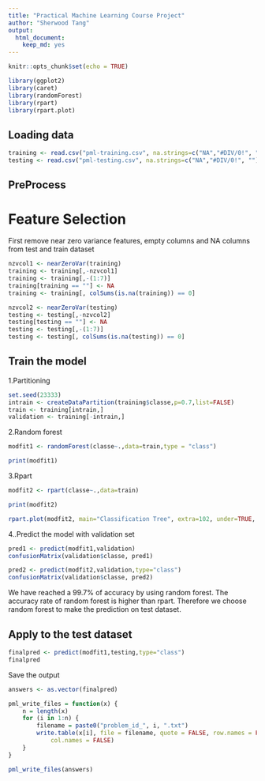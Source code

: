 ---
title: "Practical Machine Learning Course Project"
author: "Sherwood Tang"
output:
  html_document:
    keep_md: yes
---

```{r setup, include=FALSE}
knitr::opts_chunk$set(echo = TRUE)
```

```{r , echo=TRUE}
library(ggplot2)
library(caret)
library(randomForest)
library(rpart)
library(rpart.plot)
```

## Loading data
```{r, echo=TRUE}
training <- read.csv("pml-training.csv", na.strings=c("NA","#DIV/0!", ""))
testing <- read.csv("pml-testing.csv", na.strings=c("NA","#DIV/0!", ""))
```


## PreProcess
# Feature Selection

First remove near zero variance features, empty columns and NA columns from test and train dataset

```{r, echo=TRUE}
nzvcol1 <- nearZeroVar(training)
training <- training[,-nzvcol1]
training <- training[,-(1:7)]
training[training == ""] <- NA
training <- training[, colSums(is.na(training)) == 0]

nzvcol2 <- nearZeroVar(testing)
testing <- testing[,-nzvcol2]
testing[testing == ""] <- NA
testing <- testing[,-(1:7)]
testing <- testing[, colSums(is.na(testing)) == 0] 
```

## Train the model


1.Partitioning
```{r , echo=TRUE}
set.seed(23333)
intrain <- createDataPartition(training$classe,p=0.7,list=FALSE)
train <- training[intrain,]
validation <- training[-intrain,]
```

2.Random forest
```{r, echo=TRUE}
modfit1 <- randomForest(classe~.,data=train,type = "class")

print(modfit1)
```

3.Rpart
```{r, echo=TRUE}
modfit2 <- rpart(classe~.,data=train)

print(modfit2)

rpart.plot(modfit2, main="Classification Tree", extra=102, under=TRUE, faclen=0)
```


4..Predict the model with validation set
```{r, echo=TRUE}
pred1 <- predict(modfit1,validation)
confusionMatrix(validation$classe, pred1)

pred2 <- predict(modfit2,validation,type="class")
confusionMatrix(validation$classe, pred2)
```

We have reached a 99.7% of accuracy by using random forest. The accuracy rate of random forest is 
higher than rpart. Therefore we choose random forest to make the prediction on test dataset.

## Apply to the test dataset

```{r, echo=TRUE}
finalpred <- predict(modfit1,testing,type="class")
finalpred
```

Save the output
```{r, echo=TRUE}
answers <- as.vector(finalpred)

pml_write_files = function(x) {
    n = length(x)
    for (i in 1:n) {
        filename = paste0("problem_id_", i, ".txt")
        write.table(x[i], file = filename, quote = FALSE, row.names = FALSE, 
            col.names = FALSE)
    }
}

pml_write_files(answers)
```